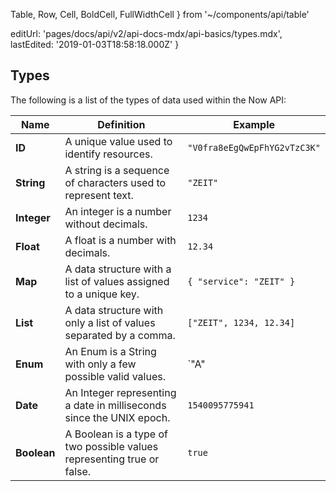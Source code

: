   Table,
  Row,
  Cell,
  BoldCell,
  FullWidthCell
} from '~/components/api/table'

  editUrl: 'pages/docs/api/v2/api-docs-mdx/api-basics/types.mdx',
  lastEdited: '2019-01-03T18:58:18.000Z'
}

## Types

The following is a list of the types of data used within the Now API:

| Name        | Definition                                                             | Example                      |
| ----------- | ---------------------------------------------------------------------- | ---------------------------- |
| **ID**      | A unique value used to identify resources.                             | `"V0fra8eEgQwEpFhYG2vTzC3K"` |
| **String**  | A string is a sequence of characters used to represent text.           | `"ZEIT"`                     |
| **Integer** | An integer is a number without decimals.                               | `1234`                       |
| **Float**   | A float is a number with decimals.                                     | `12.34`                      |
| **Map**     | A data structure with a list of values assigned to a unique key.       | `{ "service": "ZEIT" }`      |
| **List**    | A data structure with only a list of values separated by a comma.      | `["ZEIT", 1234, 12.34]`      |
| **Enum**    | An Enum is a String with only a few possible valid values.             | `"A" | "B"`                  |
| **Date**    | An Integer representing a date in milliseconds since the UNIX epoch.   | `1540095775941`              |
| **Boolean** | A Boolean is a type of two possible values representing true or false. | `true`                       |
